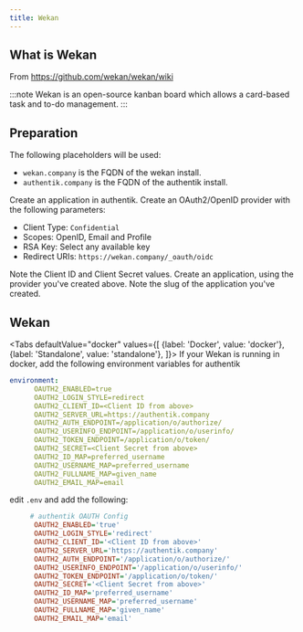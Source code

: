 ```yaml
---
title: Wekan
---
```


## What is Wekan

From https://github.com/wekan/wekan/wiki

:::note
Wekan is an open-source kanban board which allows a card-based task and to-do management.
:::

## Preparation

The following placeholders will be used:

- `wekan.company` is the FQDN of the wekan install.
- `authentik.company` is the FQDN of the authentik install.

Create an application in authentik. Create an OAuth2/OpenID provider with the following parameters:

- Client Type: `Confidential`
- Scopes: OpenID, Email and Profile
- RSA Key: Select any available key
- Redirect URIs: `https://wekan.company/_oauth/oidc`

Note the Client ID and Client Secret values. Create an application, using the provider you've created above. Note the slug of the application you've created.

## Wekan


<Tabs
  defaultValue="docker"
  values={[
    {label: 'Docker', value: 'docker'},
    {label: 'Standalone', value: 'standalone'},
  ]}>
  <TabItem value="docker">
If your Wekan is running in docker, add the following environment variables for authentik

```yaml
environment:
      OAUTH2_ENABLED=true
      OAUTH2_LOGIN_STYLE=redirect
      OAUTH2_CLIENT_ID=<Client ID from above>
      OAUTH2_SERVER_URL=https://authentik.company
      OAUTH2_AUTH_ENDPOINT=/application/o/authorize/
      OAUTH2_USERINFO_ENDPOINT=/application/o/userinfo/
      OAUTH2_TOKEN_ENDPOINT=/application/o/token/
      OAUTH2_SECRET=<Client Secret from above>
      OAUTH2_ID_MAP=preferred_username
      OAUTH2_USERNAME_MAP=preferred_username
      OAUTH2_FULLNAME_MAP=given_name
      OAUTH2_EMAIL_MAP=email
```
  </TabItem>
  <TabItem value="standalone">

edit `.env` and add the following:

```ini
     # authentik OAUTH Config
      OAUTH2_ENABLED='true'
      OAUTH2_LOGIN_STYLE='redirect'
      OAUTH2_CLIENT_ID='<Client ID from above>'
      OAUTH2_SERVER_URL='https://authentik.company'
      OAUTH2_AUTH_ENDPOINT='/application/o/authorize/'
      OAUTH2_USERINFO_ENDPOINT='/application/o/userinfo/'
      OAUTH2_TOKEN_ENDPOINT='/application/o/token/'
      OAUTH2_SECRET='<Client Secret from above>'
      OAUTH2_ID_MAP='preferred_username'
      OAUTH2_USERNAME_MAP='preferred_username'
      OAUTH2_FULLNAME_MAP='given_name'
      OAUTH2_EMAIL_MAP='email'
```
  </TabItem>
</Tabs>
